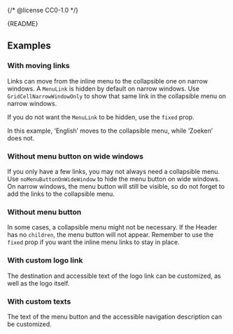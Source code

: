 {/* @license CC0-1.0 */}


<Meta of={HeaderStories} />

<Markdown>{README}</Markdown>

<Primary />

<Controls />

## Examples

### With moving links

Links can move from the inline menu to the collapsible one on narrow windows.
A `MenuLink` is hidden by default on narrow windows.
Use `GridCellNarrowWindowOnly` to show that same link in the collapsible menu on narrow windows.

If you do not want the `MenuLink` to be hidden, use the `fixed` prop.

In this example, ‘English’ moves to the collapsible menu, while ‘Zoeken’ does not.

<Canvas of={HeaderStories.WithMovingLinks} />

### Without menu button on wide windows

If you only have a few links, you may not always need a collapsible menu.
Use `noMenuButtonOnWideWindow` to hide the menu button on wide windows.
On narrow windows, the menu button will still be visible,
so do not forget to add the links to the collapsible menu.

<Canvas of={HeaderStories.WithoutMenuButtonOnWideWindow} />

### Without menu button

In some cases, a collapsible menu might not be necessary.
If the Header has no `children`, the menu button will not appear.
Remember to use the `fixed` prop if you want the inline menu links to stay in place.

<Canvas of={HeaderStories.WithoutMenuButton} />

### With custom logo link

The destination and accessible text of the logo link can be customized,
as well as the logo itself.

<Canvas of={HeaderStories.WithCustomLogoLink} />

### With custom texts

The text of the menu button and the accessible navigation description can be customized.

<Canvas of={HeaderStories.WithCustomTexts} />
